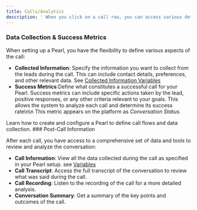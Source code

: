 ```yaml
---
title: Calls/Analytics
description: ' When you click on a call row, you can access various details.At NLPearl.AI we offer robust analytics features to help you gain insights into your conversations. When you create a Pearl, you can define the flow of your interactions, specify the information to be collected about the leads, and set success criteria to evaluate the effectiveness of your calls.'
---
```




### Data Collection & Success Metrics

When setting up a Pearl, you have the flexibility to define various aspects of the call:

- **Collected Information**: Specify the information you want to collect from the leads during the call. This can include contact details, preferences, and other relevant data.
	See [Collected Information Variables](/pages/variables#collected-information-variables)
- **Success Metrics**:Define what constitutes a successful call for your Pearl. Success metrics can include specific actions taken by the lead, positive responses, or any other criteria relevant to your goals. This allows the system to analyze each call and determine its success rate\n\n This metric appears on the platform as _Conversation Status_. 

<CardGroup cols={1}>
  <Card
    title="Create Pearl"
    icon="wand-magic"
    href="/docs/create_pearl"
  >
    Learn how to create and configure a Pearl to define call flows and data collection.
  </Card>
</CardGroup>
### Post-Call Information

After each call, you have access to a comprehensive set of data and tools to review and analyze the conversation:

- **Call Information**: View all the data collected during the call as specified in your Pearl setup. see [Variables](/pages/variables)
- **Call Transcript**: Access the full transcript of the conversation to review what was said during the call.
- **Call Recording**: Listen to the recording of the call for a more detailed analysis.
- **Conversation Summary**: Get a summary of the key points and outcomes of the call.

